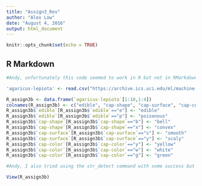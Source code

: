 ---
title: "Assign3_Rev"
author: "Alex Low"
date: "August 4, 2016"
output: html_document
---

```{r setup, include=FALSE}
knitr::opts_chunk$set(echo = TRUE)
```

## R Markdown

```{r}

#Andy, unfortunately this code seemed to work in R but not in RMarkdown - I'm clearly doing something wrong!  I tried a few alternatives, including pointing to the same data set in GitHub and using the RCurl library, but still no luck.

'agaricus-lepiota' <- read.csv("https://archive.ics.uci.edu/ml/machine-learning-databases/mushroom/agaricus-lepiota.data", header = TRUE, sep = ",", stringsAsFactors = FALSE)

R_assign3b <- data.frame(`agaricus-lepiota`[1:10,1:4])
colnames(R_assign3b) <- c("edible", "cap-shape", "cap-surface", "cap-color")
R_assign3b$`edible`[R_assign3b$`edible`=="e"] <- "edible"
R_assign3b$`edible`[R_assign3b$`edible`=="p"] <- "poisonous"
R_assign3b$`cap-shape`[R_assign3b$`cap-shape`=="b"] <- "bell"
R_assign3b$`cap-shape`[R_assign3b$`cap-shape`=="x"] <- "convex"
R_assign3b$`cap-surface`[R_assign3b$`cap-surface`=="s"] <- "smooth"
R_assign3b$`cap-surface`[R_assign3b$`cap-surface`=="y"] <- "scaly"
R_assign3b$`cap-color`[R_assign3b$`cap-color`=="y"] <- "yellow"
R_assign3b$`cap-color`[R_assign3b$`cap-color`=="w"] <- "white"
R_assign3b$`cap-color`[R_assign3b$`cap-color`=="g"] <- "green"

#Andy, I also tried using the str_detect command with some success but didn't quite succeed limiting a detection to a value of "w" on its own, since it also detected and replaced the w in the value yellow. I'm sure there's a way.

View(R_assign3b)

```

